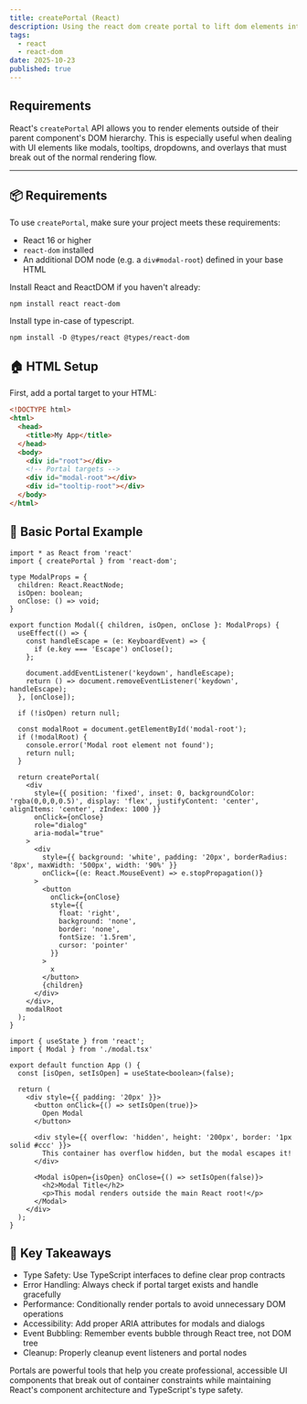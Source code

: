 ```yaml
---
title: createPortal (React)
description: Using the react dom create portal to lift dom elements into the root.
tags:
  - react
  - react-dom
date: 2025-10-23
published: true
---
```


## Requirements

React's `createPortal` API allows you to render elements outside of their parent component's DOM hierarchy. This is especially useful when dealing with UI elements like modals, tooltips, dropdowns, and overlays that must break out of the normal rendering flow.

---

## 📦 Requirements

To use `createPortal`, make sure your project meets these requirements:

- React 16 or higher
- `react-dom` installed
- An additional DOM node (e.g. a `div#modal-root`) defined in your base HTML

Install React and ReactDOM if you haven't already:

```package-install
npm install react react-dom
```

Install type in-case of typescript.

```package-install
npm install -D @types/react @types/react-dom
```

## 🏠 HTML Setup

First, add a portal target to your HTML:

```html title="index.html"
<!DOCTYPE html>
<html>
  <head>
    <title>My App</title>
  </head>
  <body>
    <div id="root"></div>
    <!-- Portal targets -->
    <div id="modal-root"></div>
    <div id="tooltip-root"></div>
  </body>
</html>
```

## 🎯 Basic Portal Example

```tsx title="modal.tsx" ts2js
import * as React from 'react'
import { createPortal } from 'react-dom';

type ModalProps = {
  children: React.ReactNode;
  isOpen: boolean;
  onClose: () => void;
}

export function Modal({ children, isOpen, onClose }: ModalProps) {
  useEffect(() => {
    const handleEscape = (e: KeyboardEvent) => {
      if (e.key === 'Escape') onClose();
    };

    document.addEventListener('keydown', handleEscape);
    return () => document.removeEventListener('keydown', handleEscape);
  }, [onClose]);

  if (!isOpen) return null;

  const modalRoot = document.getElementById('modal-root');
  if (!modalRoot) {
    console.error('Modal root element not found');
    return null;
  }

  return createPortal(
    <div
      style={{ position: 'fixed', inset: 0, backgroundColor: 'rgba(0,0,0,0.5)', display: 'flex', justifyContent: 'center', alignItems: 'center', zIndex: 1000 }}
      onClick={onClose}
      role="dialog"
      aria-modal="true"
    >
      <div
        style={{ background: 'white', padding: '20px', borderRadius: '8px', maxWidth: '500px', width: '90%' }}
        onClick={(e: React.MouseEvent) => e.stopPropagation()}
      >
        <button
          onClick={onClose}
          style={{
            float: 'right',
            background: 'none',
            border: 'none',
            fontSize: '1.5rem',
            cursor: 'pointer'
          }}
        >
          x
        </button>
        {children}
      </div>
    </div>,
    modalRoot
  );
}
```

```tsx title="App.tsx" ts2js
import { useState } from 'react';
import { Modal } from './modal.tsx'

export default function App () {
  const [isOpen, setIsOpen] = useState<boolean>(false);

  return (
    <div style={{ padding: '20px' }}>
      <button onClick={() => setIsOpen(true)}>
        Open Modal
      </button>

      <div style={{ overflow: 'hidden', height: '200px', border: '1px solid #ccc' }}>
        This container has overflow hidden, but the modal escapes it!
      </div>

      <Modal isOpen={isOpen} onClose={() => setIsOpen(false)}>
        <h2>Modal Title</h2>
        <p>This modal renders outside the main React root!</p>
      </Modal>
    </div>
  );
}
```

## 📝 Key Takeaways

- Type Safety: Use TypeScript interfaces to define clear prop contracts
- Error Handling: Always check if portal target exists and handle gracefully
- Performance: Conditionally render portals to avoid unnecessary DOM operations
- Accessibility: Add proper ARIA attributes for modals and dialogs
- Event Bubbling: Remember events bubble through React tree, not DOM tree
- Cleanup: Properly cleanup event listeners and portal nodes

Portals are powerful tools that help you create professional, accessible UI components that break out of container constraints while maintaining React's component architecture and TypeScript's type safety.
